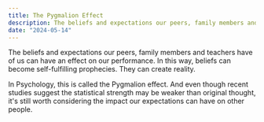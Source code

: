 ```yaml
---
title: The Pygmalion Effect
description: The beliefs and expectations our peers, family members and teachers have of us can become self-fulfilling prophecies.
date: "2024-05-14"
---
```



The beliefs and expectations our peers, family members and teachers have of us can have an effect on our performance. In this way, beliefs can become self-fulfilling prophecies. They can create reality.

<Sidenote content='Pygmalion Effect: https://thedecisionlab.com/biases/the-pygmalion-effect.'/>

In Psychology, this is called the Pygmalion effect. And even though recent studies suggest the statistical strength may be weaker than original thought, it's still worth considering the impact our expectations can have on other people.
